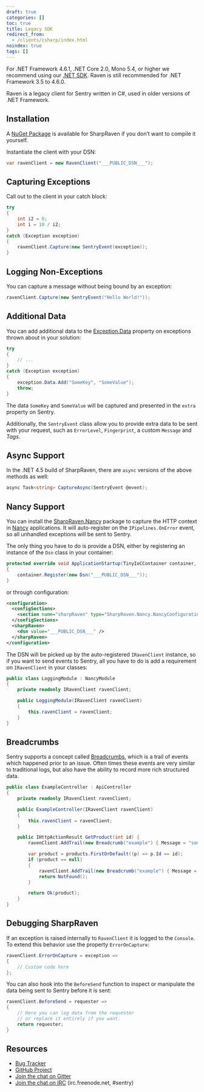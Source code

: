 ```yaml
---
draft: true
categories: []
toc: true
title: Legacy SDK
redirect_from:
  - /clients/csharp/index.html
noindex: true
tags: []
---
```


<Alert level="warning" title="Deprecation Warning">

For .NET Framework 4.6.1, .NET Core 2.0, Mono 5.4, or higher we recommend using our [.NET SDK](/platforms/dotnet/). Raven is still recommended for .NET Framework 3.5 to 4.6.0.

</Alert>

Raven is a legacy client for Sentry written in C#, used in older versions of .NET Framework.

## Installation

A [NuGet Package](https://www.nuget.org/packages/SharpRaven) is available for SharpRaven if you don’t want to compile it yourself.

Instantiate the client with your DSN:

<SignInNote />

```csharp
var ravenClient = new RavenClient("___PUBLIC_DSN___");
```

## Capturing Exceptions

Call out to the client in your catch block:

```csharp
try
{
    int i2 = 0;
    int i = 10 / i2;
}
catch (Exception exception)
{
    ravenClient.Capture(new SentryEvent(exception));
}
```

## Logging Non-Exceptions

You can capture a message without being bound by an exception:

```csharp
ravenClient.Capture(new SentryEvent("Hello World!"));
```

## Additional Data

You can add additional data to the [Exception.Data](https://msdn.microsoft.com/en-us/library/system.exception.data.aspx) property on exceptions thrown about in your solution:

```csharp
try
{
    // ...
}
catch (Exception exception)
{
    exception.Data.Add("SomeKey", "SomeValue");
    throw;
}
```

The data `SomeKey` and `SomeValue` will be captured and presented in the `extra` property on Sentry.

Additionally, the `SentryEvent` class allow you to provide extra data to be sent with your request, such as `ErrorLevel`, `Fingerprint`, a custom `Message` and _Tags_.

## Async Support

In the .NET 4.5 build of SharpRaven, there are `async` versions of the above methods as well:

```csharp
async Task<string> CaptureAsync(SentryEvent @event);
```

## Nancy Support

You can install the [SharpRaven.Nancy](https://www.nuget.org/packages/SharpRaven.Nancy) package to capture the HTTP context in [Nancy](https://nancyfx.org/) applications. It will auto-register on the `IPipelines.OnError` event, so all unhandled exceptions will be sent to Sentry.

The only thing you have to do is provide a DSN, either by registering an instance of the `Dsn` class in your container:

<SignInNote />

```csharp
protected override void ApplicationStartup(TinyIoCContainer container, IPipelines pipelines)
{
    container.Register(new Dsn("___PUBLIC_DSN___"));
}
```

or through configuration:

```xml
<configuration>
  <configSections>
    <section name="sharpRaven" type="SharpRaven.Nancy.NancyConfiguration, SharpRaven.Nancy" />
  </configSections>
  <sharpRaven>
    <dsn value="___PUBLIC_DSN___" />
  </sharpRaven>
</configuration>
```

The DSN will be picked up by the auto-registered `IRavenClient` instance, so if you want to send events to Sentry, all you have to do is add a requirement on `IRavenClient` in your classes:

```csharp
public class LoggingModule : NancyModule
{
    private readonly IRavenClient ravenClient;

    public LoggingModule(IRavenClient ravenClient)
    {
        this.ravenClient = ravenClient;
    }
}
```

## Breadcrumbs

Sentry supports a concept called [Breadcrumbs](/platforms/dotnet/enriching-events/breadcrumbs/), which is a trail of events which happened prior to an issue. Often times these events are very similar to traditional logs, but also have the ability to record more rich structured data.

```csharp
public class ExampleController : ApiController
{
    private readonly IRavenClient ravenClient;

    public ExampleController(IRavenClient ravenClient)
    {
        this.ravenClient = ravenClient;
    }

    public IHttpActionResult GetProduct(int id) {
        ravenClient.AddTrail(new Breadcrumb("example") { Message = "some message...", Level = BreadcrumbLevel.Info } );

        var product = products.FirstOrDefault((p) => p.Id == id);
        if (product == null)
        {
            ravenClient.AddTrail(new Breadcrumb("example") { Message = "Ops! It was not found.", Level = BreadcrumbLevel.Warn } );
            return NotFound();
        }

        return Ok(product);
    }
}
```

## Debugging SharpRaven

If an exception is raised internally to `RavenClient` it is logged to the `Console`. To extend this behavior use the property `ErrorOnCapture`:

```csharp
ravenClient.ErrorOnCapture = exception =>
{
    // Custom code here
};
```

You can also hook into the `BeforeSend` function to inspect or manipulate the data being sent to Sentry before it is sent:

```csharp
ravenClient.BeforeSend = requester =>
{
    // Here you can log data from the requester
    // or replace it entirely if you want.
    return requester;
}
```

## Resources

- [Bug Tracker](https://github.com/getsentry/raven-csharp/issues)
- [GitHub Project](https://github.com/getsentry/raven-csharp)
- [Join the chat on Gitter](https://gitter.im/getsentry/raven-csharp)
- [Join the chat on IRC](irc://irc.freenode.net/sentry) (irc.freenode.net, #sentry)
